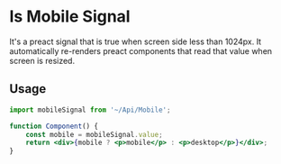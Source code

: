 # Is Mobile Signal

It's a preact signal that is true when screen side less than 1024px.
It automatically re-renders preact components that read that value when screen is resized.

## Usage

```jsx
import mobileSignal from '~/Api/Mobile';

function Component() {
    const mobile = mobileSignal.value;
    return <div>{mobile ? <p>mobile</p> : <p>desktop</p>}</div>;
}
```
